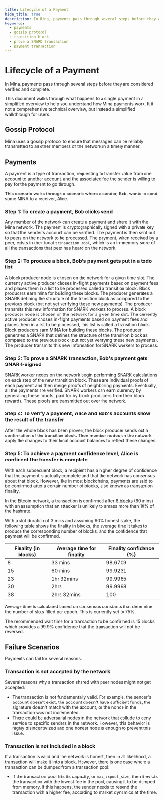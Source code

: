 ```yaml
---
title: Lifecycle of a Payment
hide_title: true
description: In Mina, payments pass through several steps before they are verified and complete.
keywords:
  - payments
  - gossip protocol
  - transition block
  - prove a SNARK transaction
  - payment transaction
---
```


# Lifecycle of a Payment

In Mina, payments pass through several steps before they are considered verified and complete.

This document walks through what happens to a single payment in a simplified overview to help you understand how Mina payments work. It it not a comprehensive technical overview, but instead a simplified walkthrough for users.

## Gossip Protocol

Mina uses a gossip protocol to ensure that messages can be reliably transmitted to all other members of the network in a timely manner.

## Payments

A payment is a type of transaction, requesting to transfer value from one account to another account, and the associated fee the sender is willing to pay for the payment to go through.

This scenario walks through a scenario where a sender, Bob, wants to send some MINA to a receiver, Alice.

### Step 1: To create a payment, Bob clicks send

Any member of the network can create a payment and share it with the Mina network. The payment is cryptographically signed with a private key so that the sender's account can be verified. The payment is then sent out to peers on the network to be processed. The payment, when received by a peer, exists in their local `transaction pool`, which is an in-memory store of all the transactions that peer has heard on the network.

### Step 2: To produce a block, Bob's payment gets put in a todo list

A block producer node is chosen on the network for a given time slot. The currently active producer choses in-flight payments based on payment fees and places them in a list to be processed called a transition block. Block producers earn mina for building these blocks. The producer generates a SNARK defining the structure of the transition block as compared to the previous block (but not yet verifying these new payments). The producer transmits this new information for SNARK workers to process.
A block producer node is chosen on the network for a given time slot. The currently active producer choses in-flight payments based on payment fees and places them in a list to be processed, this list is called a transition block. Block producers earn MINA for building these blocks. The producer generates a SNARK that defines the structure of the transition block as compared to the previous block (but not yet verifying these new payments). The producer transmits this new information for SNARK workers to process.

### Step 3: To prove a SNARK transaction, Bob's payment gets SNARK-signed

SNARK worker nodes on the network begin performing SNARK calculations on each step of the new transition block. These are individual proofs of each payment and then merge proofs of neighboring payments. Eventually, all the payments are verified. SNARK workers can earn currency by generating these proofs, paid for by block producers from their block rewards. These proofs are transmitted out over the network.

### Step 4: To verify a payment, Alice and Bob's accounts show the result of the transfer

After the whole block has been proven, the block producer sends out a confirmation of the transition block. Then member nodes on the network apply the changes to their local account balances to reflect these changes.

### Step 5: To achieve a payment confidence level, Alice is confident the transfer is complete

With each subsequent block, a recipient has a higher degree of confidence that the payment is actually complete and that the network has consensus about that block. However, like in most blockchains, payments are said to be confirmed after a certain number of blocks, also known as transaction finality.

In the Bitcoin network, a transaction is confirmed after [6 blocks](https://en.bitcoin.it/wiki/Confirmation) (60 mins) with an assumption that an attacker is unlikely to amass more than 10% of the hashrate.

With a slot duration of 3 mins and assuming 90% honest stake, the following table shows the finality in blocks, the average time it takes to produce the corresponding number of blocks, and the confidence that payment will be confirmed.

| Finality (in blocks) | Average time for finality | Finality confidence (%) |
| -------------------- | ------------------------- | ----------------------- |
| 8                    | 33 mins                   | 98.6709                 |
| 15                   | 60 mins                   | 99.9231                 |
| 23                   | 1hr 32mins                | 99.9965                 |
| 30                   | 2hrs                      | 99.9998                 |
| 38                   | 2hrs 32mins               | 100                     |

Average time is calculated based on consensus constants that determine the number of slots filled per epoch. This is currently set to 75%.

The recommended wait time for a transaction to be confirmed is 15 blocks which provides a 99.9% confidence that the transaction will not be reversed.

## Failure Scenarios

Payments can fail for several reasons.

### Transaction is not accepted by the network

Several reasons why a transaction shared with peer nodes might not get accepted:

- The transaction is not fundamentally valid. For example, the sender's account doesn't exist, the account doesn't have sufficient funds, the signature doesn't match with the account, or the nonce in the transaction was not incremented.
- There could be adversarial nodes in the network that collude to deny service to specific senders in the network. However, this behavior is highly disincentivized and one honest node is enough to prevent this issue.

### Transaction is not included in a block

If a transaction is valid and the network is honest, then in all likelihood, a transaction will make it into a block. However, there is one case where a transaction can be dumped from a transaction pool:

- If the transaction pool hits its capacity, or `max_txpool_size`, then it evicts the transaction with the lowest fee in the pool, causing it to be dumped from memory. If this happens, the sender needs to resend the transaction with a higher fee, according to market dynamics at the time.
